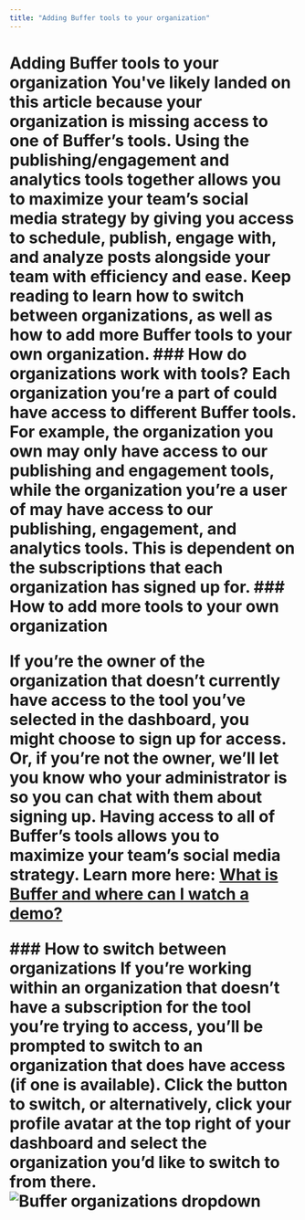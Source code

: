 ```yaml
---
title: "Adding Buffer tools to your organization"
---
```


# Adding Buffer tools to your organization <a href="javascript:window.print()" class="printArticle" title="Print this article" aria-label="Print this Article"><i class="icon-print"></i></a> You've likely landed on this article because your organization is missing access to one of Buffer’s tools. Using the publishing/engagement and analytics tools together allows you to maximize your team’s social media strategy by giving you access to schedule, publish, engage with, and analyze posts alongside your team with efficiency and ease. Keep reading to learn how to switch between organizations, as well as how to add more Buffer tools to your own organization. ### How do organizations work with tools? Each organization you’re a part of could have access to different Buffer tools. For example, the organization you own may only have access to our publishing and engagement tools, while the organization you’re a user of may have access to our publishing, engagement, and analytics tools. This is dependent on the subscriptions that each organization has signed up for. ### How to add more tools to your own organization <p>If you’re the owner of the organization that doesn’t currently have access to the tool you’ve selected in the dashboard, you might choose to sign up for access. Or, if you’re not the owner, we’ll let you know who your administrator is so you can chat with them about signing up. Having access to all of Buffer’s tools allows you to maximize your team’s social media strategy. Learn more here: [What is Buffer and where can I watch a demo?](https://buffer.helpscoutdocs.com/article/598-what-is-buffer-and-where-can-i-watch-a-demo)</p> ### How to switch between organizations If you’re working within an organization that doesn’t have a subscription for the tool you’re trying to access, you’ll be prompted to switch to an organization that does have access (if one is available). Click the button to switch, or alternatively, click your profile avatar at the top right of your dashboard and select the organization you’d like to switch to from there. ![Buffer organizations dropdown](//d33v4339jhl8k0.cloudfront.net/docs/assets/64cb6cf86d4a3e191f237e66/images/65149a1ef8eafb48f4e81399/img-1721984-1695848989-1138163629.png)